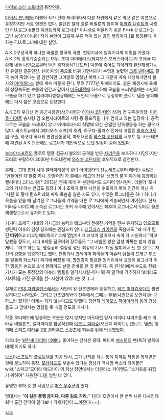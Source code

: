 [[파이브 스타 스토리]]의 등장인물.

[[아이샤 코단테]]와 더불어 작가 편애 캐릭이라서 다른 차원에서 같은 외모 같은 이름으로 등장하지만 서로 연관은 없다. 일단은 델타 벨룬 바빌론의 왕이며 [[미라쥬 나이트]]의 사령인 F.U.로그너(팔크 유겐트리히 로그너)[* 이니셜로 떠올리기 쉬운 F**k U 로그너는 그냥 농담이 아니라 작가 본인이 그렇게 부른 적이 있는 공인 별칭이다.]로 통칭된다. 이하는 F.U.로그너에 대한 설명.

A.K.D구성국의 하나인 바빌론 왕국의 국왕. 천위기사에 암흑기사의 이명을 가졌다. A.K.D의 황위계승순위는 13위. 
초대 아마테라스(레디오스 포커스라이트)가 초제국 여황제 [[네들 나인]]으로부터 받은 광자생식기 [도터] 덕분에 죽어도 기억까지 완전재생가능한 유일한 클론인간. (파티마의 몸으로 바꿔 가면서까지 수명을 늘렸던 [[크롬 발란셰]]도 결국 늙어 죽었다는 걸 감안하면 그야말로 엄청난 혜택.) 그 때문에 계속 재생해가면서 불사의 [[아마테라스]] 곁에 계속 머물게 된다. 무려 7777년 뒤에까지도. 클론 재생시에 육체의 성장속도는 보통의 인간과 같아서 [[마도대전]]때 하스하에 모습을 드러냈을때는 소년의 모습을 하고 있고 캘러미티성침공때에는 노인의 모습으로 등장하며 플로트 템플 붕괴때에는 다시 젊은 모습으로 등장한다.

A.K.D의 우대신 겸 총군사령관(삼군사령관 [[아이샤 코단테]]의 상관) 겸 귀족원의장, [[미라쥬 나이트]] 총사령 겸 오렌지라이트의 사령 등 중요직을 다수 겸하고 있는 입장이다. 공적으로는 모습을 드러내지 않고 아마테라스의 칙명에 의한 은밀한 단독행동을 하는 경우가 많다. 바스토뉴에서 [레디오스 소프]의 호위, 하구다-콜러스 전에서 고립된 [[콜러스 3세]]의 구출, 하구다 국내의 반란선동공작, 마도대전중 [[와스챠 코단테]]의 서포트 등. 카스테포에 파견된 A.K.D 군에도 로그너가 개인적으로 보낸 밀정이 숨어 있었다.

[[보스야스포트]]의 플로트 템플 침공시 불의의 공격을 받은 [[사리온]]을 보호하다 사망하지만 도터로 부활하여 3030년 마도대전에 [[와스챠 코단테]]의 호위역으로 참전한다. 

본래는 고대 죠커 시대 캘러미티성의 왕녀 아이엣타의 전능세포로부터 태어난 수많은 '만들어진 자'들중 하나. 만들어진 자 중에는 태고의 전설 '생명의 물'이야기에 등장하는 캘러미티 고더스 왕[* 2013년 연재 재개 후 본편에서도 드디어 명시된다. 더불어 '모나크의 기사'라는 언급도 등장.] 이나 초제국 황제 나인을 수호하기 위해 인간이 아닌 자 '사탄'의 황제 탄츠민레와 싸워 목숨을 잃은 자도 있다. 수많은 로그너들은 하나 하나가 목숨을 잃을 때 남겨진 로그너들의 기억을 다른 로그너에게 계승되면서 이어진다. 현재 미라쥬 나이트에 소속된 로그너는 조커 우주에 있어서는 최후의 로그너로서 도터로 클론 재생함으로서 유지하고 있다. 

거기다 초제국 시대의 기사급의 능력과 태고부터 전해진 기억을 전부 유지하고 있으므로 성단력 이후의 검성 칭호에는 관심조차 없다. [[더글라스 카이엔]]의 죽음에도 "왜 내가 '''인간 따위'''하고 비교당해야하지? 그게 열받아! 그 녀석이 없어져서 속이 다 시원하네."하고 말했을 정도고, 레다 8세등 필모어의 장로들도 "그 바빌론 왕은 검성 '''따위'''는 받지 않을게야..."라고 하는 등, 명실공히 설정상 성단 최강의 기사.
12권 말미에서 단 한 컷으로 자신의 강함을 입증하기도 했다. 천위기사 크레이머 파이들의 아슈라 템플이 드래곤 투스를 발동해 와스챠가 위기에 빠졌을 때, 망원경이 필요한 원거리에서 꼬맹이 로그너가 취한 행동은 손으로 소닉 블레이드 날릴 준비를 한 것 뿐이다. 즉 원거리에서 수도로 천위기사가 모는 중장갑의 아슈라 템플을 일격사시킬-아니 뭐 꼭 일격에 격추하지 않더라도 저지력을 가진 공격을 할- 자신이 있었다는 것. (...)

실제로 [[FSS 파워밸런스]]에서는 사탄의 왕 탄츠민레와 동등하고, [[레드 미라쥬]]보다도 훨씬 강하다고 나와있다. 그리고 탄츠민레와의 전투에서 그때는 불꽃(나인으로 보인다)을 구하느라 졌지만 이제는 지지 않는다고도 말했다. 당연히 [[데이모스 하이아라키]] 등의 검성들도 그 앞에서는 명함을 못 내밀 정도의 기사다.

작중 모터헤드에 탑승하는 부분은 많지 않지만 마도대전 당시 마이티 시리즈중 레드 미라쥬 바빌론즈, 캘러미티성 침공작전때 [[야크트 미라쥬]](오렌지 라이트), [플로트 템플] 붕괴때 [[스피드 미라쥬]] 2호 [[클라우드 스캇츠]]에 회수를 위해 탑승했었다.

파트너는 [[발란셰 파티마]] [[이에타]].
좋아하는 간식은 콩떡. 파티마 [[에스트]]의 팬(특히 발목에 대해)이기도 하다.

[[보스야스포트]]의 플로트템플 침공 당시, 그가 난리를 치는 통에 디저트 타임을 방해받은 것에 분노하여 등장. [[모터헤드]]도 부술수 있다는 검성기 맥시멈 버스터 타이푼[* wiki:"스파크"모이라 매드라이 의 회상 장면에서는 더글라스 카이엔도 "스커트를 뒤집기 위하여" 사용한다.]을 날린 바 있다.

유명한 부하 중 한 사람으로 [[미스 우주군]]이 있다. 

명대사는 "'''이 길은 통행 금지다. 다른 길로 가라.'''" 1권과 12권에서 한 번씩 나온 대사인데 워낙 출간 간격이 길다보니 격세지감이 느껴진다(-.-;).

[[각주]]
